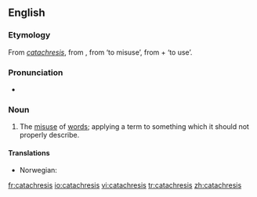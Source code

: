 {{wikipedia}}
==English==

===Etymology===
From {{L.}} ''[[#Latin|catachresis]]'', from {{AGr.}} '''{{polytonic|[[κατάχρησις]]}}''', from '''{{polytonic|[[καταχρῆσθαι]]}}''' ‘to misuse’, from '''{{polytonic|[[κατά]]}}''' + '''{{polytonic|[[χρῆσθαι]]}}''' ‘to use’.

===Pronunciation===
* {{IPA|/kætəˈkɹiːsɪs/}}

===Noun===
{{en-noun|catachreses}}

# The [[misuse]] of [[words]]; applying a term to something which it should not properly describe.

====Translations====
{{trans-top|applying a term to something which it should not properly describe}}
* Norwegian: {{t-|no|katakrese|m}}
{{trans-mid}}
{{trans-bottom}}

[[fr:catachresis]]
[[io:catachresis]]
[[vi:catachresis]]
[[tr:catachresis]]
[[zh:catachresis]]